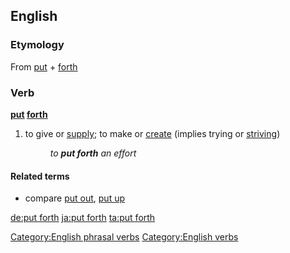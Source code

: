 ==English==

===Etymology===
From [[put]] + [[forth]]

===Verb===
'''[[put]] [[forth]]'''

# to give or [[supply]]; to make or [[create]] (implies trying or [[strive|striving]])
#:''to '''put forth''' an effort''

====Related terms====
* compare [[put out]], [[put up]]

[[Category:English phrasal verbs]]
[[Category:English verbs]]

[[de:put forth]]
[[ja:put forth]]
[[ta:put forth]]